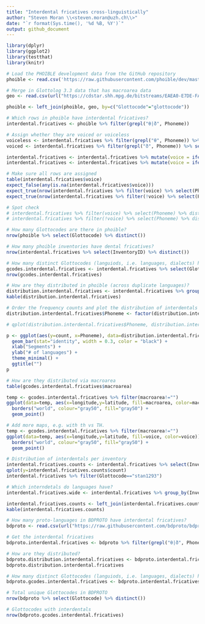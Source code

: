 ```yaml
---
title: "Interdental fricatives cross-linguistically"
author: "Steven Moran \\<steven.moran@uzh.ch\\>"
date: "`r format(Sys.time(), '%d %B, %Y')`"
output: github_document
---
```

  
```r
library(dplyr)
library(ggplot2)
library(testthat)
library(knitr)
```

```r
# Load the PHOIBLE development data from the GitHub repository
phoible <- read.csv('https://raw.githubusercontent.com/phoible/dev/master/data/phoible.csv', stringsAsFactors = F)

# Merge in Glottolog 3.3 data that has macroarea data
geo <- read.csv(url("https://cdstar.shh.mpg.de/bitstreams/EAEA0-E7DE-FA06-8817-0/languages_and_dialects_geo.csv"), stringsAsFactors = FALSE)

phoible <- left_join(phoible, geo, by=c("Glottocode"="glottocode"))
```

```r
# Which rows in phoible have interdental fricatives?
interdental.fricatives <- phoible %>% filter(grepl("θ|ð", Phoneme))

# Assign whether they are voiced or voiceless
voiceless <- interdental.fricatives %>% filter(grepl("θ", Phoneme)) %>% select(Phoneme) %>% distinct()
voiced <- interdental.fricatives %>% filter(grepl("ð", Phoneme)) %>% select(Phoneme) %>% distinct()

interdental.fricatives <- interdental.fricatives %>% mutate(voice = ifelse(Phoneme %in% voiceless$Phoneme, FALSE, TRUE))
interdental.fricatives <- interdental.fricatives %>% mutate(voice = ifelse(Phoneme %in% voiced$Phoneme, TRUE, FALSE))

# Make sure all rows are assigned
table(interdental.fricatives$voice)
expect_false(any(is.na(interdental.fricatives$voice)))
expect_true(nrow(interdental.fricatives %>% filter(voice) %>% select(Phoneme) %>% distinct()) == nrow(voiced))
expect_true(nrow(interdental.fricatives %>% filter(!voice) %>% select(Phoneme) %>% distinct()) == nrow(voiceless))

# Spot check
# interdental.fricatives %>% filter(voice) %>% select(Phoneme) %>% distinct()
# interdental.fricatives %>% filter(!voice) %>% select(Phoneme) %>% distinct()
```

```r
# How many Glottocodes are there in phoible?
nrow(phoible %>% select(Glottocode) %>% distinct())
```

```r
# How many phoible inventories have dental fricatives?
nrow(interdental.fricatives %>% select(InventoryID) %>% distinct())
```

```r
# How many distinct Glottocodes (languiods, i.e. languages, dialects) have dental fricatives?
gcodes.interdental.fricatives <- interdental.fricatives %>% select(Glottocode, macroarea, latitude, longitude, voice) %>% distinct()
nrow(gcodes.interdental.fricatives)
```

```r
# How are they distributed in phoible (across duplicate languages)?
distribution.interdental.fricatives <- interdental.fricatives %>% group_by(Phoneme, voice) %>% summarize(count=n()) %>% arrange(desc(count))
kable(distribution.interdental.fricatives)
```

```r
# Order the frequency counts and plot the distribution of interdentals in the sample
distribution.interdental.fricatives$Phoneme <- factor(distribution.interdental.fricatives$Phoneme, levels=distribution.interdental.fricatives$Phoneme[order(-distribution.interdental.fricatives$count)])

# qplot(distribution.interdental.fricatives$Phoneme, distribution.interdental.fricatives$count)

p <- ggplot(aes(y=count, x=Phoneme), data=distribution.interdental.fricatives) +
  geom_bar(stat="identity", width = 0.3, color = "black") +
  xlab("Segments") +
  ylab("# of languages") +
  theme_minimal() +
  ggtitle("")
p
```

```r
# How are they distributed via macroarea
table(gcodes.interdental.fricatives$macroarea)
```

```r
temp <- gcodes.interdental.fricatives %>% filter(macroarea!="")
ggplot(data=temp, aes(x=longitude,y=latitude, fill=macroarea, color=macroarea)) + 
  borders("world", colour="gray50", fill="gray50") + 
  geom_point()
```

```r
# Add more maps, e.g. with th vs TH.
temp <- gcodes.interdental.fricatives %>% filter(macroarea!="")
ggplot(data=temp, aes(x=longitude,y=latitude, fill=voice, color=voice)) + 
  borders("world", colour="gray50", fill="gray50") + 
  geom_point()
```

```r
# Distribution of interdentals per inventory
interdental.fricatives.counts <- interdental.fricatives %>% select(InventoryID, Glottocode, Phoneme) %>% group_by(InventoryID, Glottocode) %>% summarize(count=n()) %>% arrange(desc(count))
qplot(y=interdental.fricatives.counts$count)
interdental.fricatives %>% filter(Glottocode=="stan1293")
```

```r
# Which interndetals do languages have?
interdental.fricatives.wide <- interdental.fricatives %>% group_by(InventoryID) %>% summarize(interdentals = paste(Phoneme, collapse = ", "))

interdental.fricatives.counts <- left_join(interdental.fricatives.counts, interdental.fricatives.wide)
kable(interdental.fricatives.counts)
```

```r
# How many proto-languages in BDPROTO have interdental fricatives?
bdproto <- read.csv(url("https://raw.githubusercontent.com/bdproto/bdproto/master/bdproto.csv"), stringsAsFactors = FALSE)

# Get the interdental fricatives
bdproto.interdental.fricatives <- bdproto %>% filter(grepl("θ|ð", Phoneme))

# How are they distributed?
bdproto.distribution.interdental.fricatives <- bdproto.interdental.fricatives %>% group_by(Phoneme) %>% summarize(count=n()) %>% arrange(desc(count))
bdproto.distribution.interdental.fricatives

# How many distinct Glottocodes (languiods, i.e. languages, dialects) have dental fricatives?
bdproto.gcodes.interdental.fricatives <- bdproto.interdental.fricatives %>% select(Glottocode) %>% distinct()

# Total unique Glottocodes in BDPROTO
nrow(bdproto %>% select(Glottocode) %>% distinct())

# Glottocodes with interdentals
nrow(bdproto.gcodes.interdental.fricatives)
```
